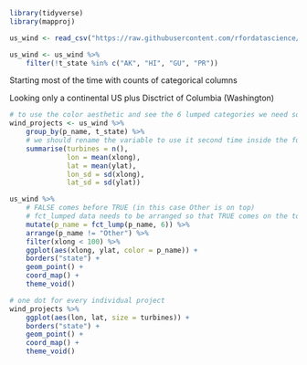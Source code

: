 ```r
library(tidyverse)
library(mapproj)

us_wind <- read_csv("https://raw.githubusercontent.com/rfordatascience/tidytuesday/master/data/2018/2018-11-06/us_wind.csv")

us_wind <- us_wind %>% 
    filter(!t_state %in% c("AK", "HI", "GU", "PR"))
```

Starting most of the time with counts of categorical columns

Looking only a continental US plus Disctrict of Columbia (Washington) 


```r
# to use the color aesthetic and see the 6 lumped categories we need some magic!
wind_projects <- us_wind %>% 
    group_by(p_name, t_state) %>% 
    # we should rename the variable to use it second time inside the function!!!
    summarise(turbines = n(),
              lon = mean(xlong),
              lat = mean(ylat),
              lon_sd = sd(xlong),
              lat_sd = sd(ylat))

us_wind %>% 
    # FALSE comes before TRUE (in this case Other is on top)
    # fct_lumped data needs to be arranged so that TRUE comes on the top of the table
    mutate(p_name = fct_lump(p_name, 6)) %>% 
    arrange(p_name != "Other") %>% 
    filter(xlong < 100) %>% 
    ggplot(aes(xlong, ylat, color = p_name)) +
    borders("state") +
    geom_point() + 
    coord_map() +
    theme_void()
```

```r
# one dot for every individual project
wind_projects %>% 
    ggplot(aes(lon, lat, size = turbines)) +
    borders("state") +
    geom_point() + 
    coord_map() +
    theme_void()
```

